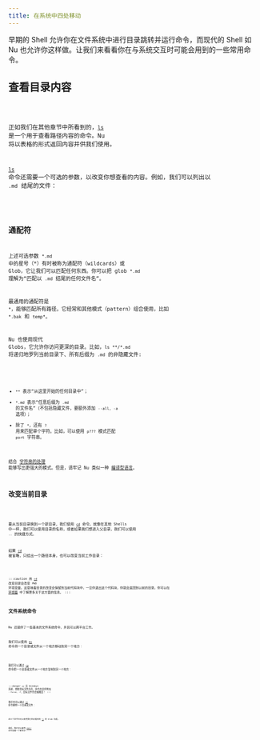 ```yaml
---
title: 在系统中四处移动
---
```



早期的 Shell 允许你在文件系统中进行目录跳转并运行命令，而现代的 Shell 如 Nu 也允许你这样做。让我们来看看你在与系统交互时可能会用到的一些常用命令。

## 查看目录内容

<Code code={lsExample} lang="nu" />

正如我们在其他章节中所看到的，[`ls`](/commands/docs/ls.md) 是一个用于查看路径内容的命令。Nu 将以表格的形式返回内容并供我们使用。

[`ls`](/commands/docs/ls.md) 命令还需要一个可选的参数，以改变你想查看的内容。例如，我们可以列出以 `.md` 结尾的文件：

<Code code={lsShallowGlobExample} lang="nu" />

## 通配符

上述可选参数 `*.md` 中的星号（\*）有时被称为通配符（wildcards）或 Glob，它让我们可以匹配任何东西。你可以把 glob `*.md` 理解为“匹配以 `.md` 结尾的任何文件名”。

最通用的通配符是 `*`，能够匹配所有路径。它经常和其他模式（pattern）组合使用，比如 `*.bak` 和 `temp*`。

Nu 也使用现代 Globs，它允许你访问更深的目录。比如，`ls **/*.md` 将递归地罗列当前目录下、所有后缀为 `.md` 的非隐藏文件:

<Code code={lsDeepGlobExample} lang="nu" />

- `**` 表示“从这里开始的任何目录中”；
- `*.md` 表示“任意后缀为 `.md` 的文件名”（不包括隐藏文件，要额外添加 `--all, -a` 选项）；
- 除了 `*`，还有 `?` 用来匹配单个字符。比如，可以使用 `p???` 模式匹配 `port` 字符串。

结合 [字符串的处理](/zh-CN/book/working_with_strings.md) 能够写出更强大的模式。但是，请牢记 Nu 类似一种 [编译型语言](/zh-CN/book/thinking_in_nu.md#把-nushell-想象成一种编译型语言)。

## 改变当前目录

<Code code={cdExample} lang="nu" />

要从当前目录换到一个新目录，我们使用 [`cd`](/commands/docs/cd.md) 命令。就像在其他 Shells 中一样，我们可以使用目录的名称，或者如果我们想进入父目录，我们可以使用 `..` 的快捷方式。

如果 [`cd`](/commands/docs/cd.md) 被省略，只给出一个路径本身，也可以改变当前工作目录：

<Code code={cdWithoutCommandExample} lang="nu" />

:::caution
用 [`cd`](/commands/docs/cd.md) 改变目录会改变 `PWD` 环境变量。这意味着目录的改变会保留到当前代码块中，一旦你退出这个代码块，你就会返回到以前的目录。你可以在 [环境篇](environment.md) 中了解更多关于这方面的信息。
:::

## 文件系统命令

Nu 还提供了一些基本的文件系统命令，并且可以跨平台工作。

我们可以使用 [`mv`](/commands/docs/mv.md) 命令将一个目录或文件从一个地方移动到另一个地方：

<Code code={mvExample} lang="nu" />

我们可以通过 [`cp`](/commands/docs/cp.md) 命令把一个目录或文件从一个地方复制到另一个地方：

<Code code={cpExample} lang="nu" />

:::danger
`cp` 在 Windows 系统，即使目标文件存在，命令也没有附加 `--force, -f`，目标文件仍会被覆盖！
:::

我们也可以通过 [`rm`](/commands/docs/rm.md) 命令删除一个目录或文件：

<Code code={rmExample} lang="nu" />

这三个命令也可以使用我们先前看到的 [`ls`](/commands/docs/ls.md) 的 Glob 功能。

最后，我们可以使用 [`mkdir`](/commands/docs/mkdir.md) 命令创建一个新目录：

<Code code={mkdirExample} lang="nu" />
